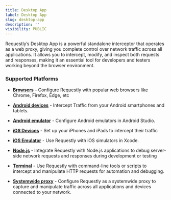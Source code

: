 ```yaml
---
title: Desktop App
label: Desktop App
slug: desktop-app
description: ''
visibility: PUBLIC
---
```

Requestly’s Desktop App is a powerful standalone interceptor that operates as a web proxy, giving you complete control over network traffic across all applications. It allows you to intercept, modify, and inspect both requests and responses, making it an essential tool for developers and testers working beyond the browser environment.

### Supported Platforms

* [**Browsers**](/general/http-interceptor/desktop-app/browser-interception) - Configure Requestly with popular web browsers like Chrome, Firefox, Edge, etc

* [**Android devices**](/general/http-interceptor/desktop-app/android-devices) - Intercept Traffic from your Android smartphones and tablets.

* [**Android emulator**](/general/http-interceptor/desktop-app/android-simulator-interception) - Configure Android emulators in Android Studio.

* [**iOS Devices**](/general/http-interceptor/desktop-app/ios-devices-interception) - Set up your iPhones and iPads to intercept their traffic

* [**iOS Emulator**](/general/http-interceptor/desktop-app/ios-simulator-interception) - Use Requestly with iOS simulators in Xcode.

* [**Node.js**](/general/http-interceptor/desktop-app/nodejs) - Integrate Requestly with Node.js applications to debug server-side network requests and responses during development or testing

* [**Terminal**](/general/http-interceptor/desktop-app/terminal) - Use Requestly with command-line tools or scripts to intercept and manipulate HTTP requests for automation and debugging.

* [**Systemwide proxy**](/general/http-interceptor/desktop-app/desktop-app-interception) - Configure Requestly as a systemwide proxy to capture and manipulate traffic across all applications and devices connected to your network.
